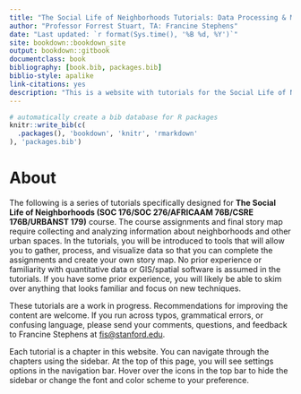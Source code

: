 ```yaml
--- 
title: "The Social Life of Neighborhoods Tutorials: Data Processing & Mapping Tutorials"
author: "Professor Forrest Stuart, TA: Francine Stephens"
date: "Last updated: `r format(Sys.time(), '%B %d, %Y')`"
site: bookdown::bookdown_site
output: bookdown::gitbook
documentclass: book
bibliography: [book.bib, packages.bib]
biblio-style: apalike
link-citations: yes
description: "This is a website with tutorials for the Social Life of Neighborhoods offered in SOC 176/276. The output format for this example is bookdown::gitbook."
---
```


```r
# automatically create a bib database for R packages
knitr::write_bib(c(
  .packages(), 'bookdown', 'knitr', 'rmarkdown'
), 'packages.bib')
```

# About

The following is a series of tutorials specifically designed for **The Social Life of Neighborhoods (SOC 176/SOC 276/AFRICAAM 76B/CSRE 176B/URBANST 179)** course. The course assignments and final story map require collecting and analyzing information about neighborhoods and
other urban spaces. In the tutorials, you will be introduced to tools that will allow you to gather, process, and visualize data so that you can complete the assignments and create your own story map. No prior experience or familiarity with quantitative data or GIS/spatial software is assumed in the tutorials. If you have some prior experience, you will likely be able to skim over anything that looks familiar and focus on new techniques.

These tutorials are a work in progress. Recommendations for improving the content are welcome. If you run across typos, grammatical errors, or confusing language, please send your comments, questions, and feedback to Francine Stephens at [fis@stanford.edu](mailto:fis@stanford.edu). 

Each tutorial is a chapter in this website. You can navigate through the chapters using the sidebar. At the top of this page, you will see settings options in the navigation bar. Hover over the icons in the top bar to hide the sidebar or change the font and color scheme to your preference. 

